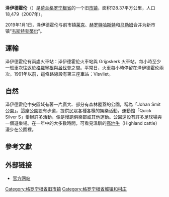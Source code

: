 {{Infobox settlement
|native_name = Zuidhorn
|name=泽伊德霍伦
|settlement_type = 旧[[市镇_(荷兰)|市镇]]
|image_flag             = Zuidhorn vlag.svg
|flag_size              = 120x100px
|flag_alt               = Light blue flag with four green and one green figure
|image_shield           = Zuidhorn wapen.svg
|shield_size            = 120x100px
|shield_alt             = 
|image_map = LocatieZuidhorn.png
|mapsize = 280px
|subdivision_type = 國家
|subdivision_name = [[荷蘭|荷蘭]]
|subdivision_type1 = 省
|subdivision_name1 = [[格羅寧根省|格羅寧根省]]
|area_footnotes = （2006年）
|area_total_km2 = 128.37
|area_land_km2 = 125.62
|area_water_km2 = 2.75
|population_as_of = 2008年1月1日
|population_footnotes = <ref>[https://web.archive.org/web/20080503023607/http://www.zuidhorn.nl/inwoner2007.asp Gemeente Zuidhorn] {{nl}}</ref>
|population_total = 18374
|population_density_km2 = 146
|timezone = [[歐洲中部時間|CET]]
|utc_offset = +1
|timezone_DST = [[歐洲中部夏令時間|CEST]]
|utc_offset_DST = +2
}}
'''泽伊德霍伦'''（{{lang-nl|Zuidhorn}}）是[[荷兰|荷兰]][[格罗宁根省|格罗宁根省]]的一个旧[[市镇_(荷兰)|市镇]]，面积128.37平方公里，人口18,479（2007年）。

2019年1月1日，泽伊德霍伦与前市镇[[莱克_(格罗宁根省)|莱克]]、[[赫罗特哈斯特|赫罗特哈斯特]]和[[马勒姆|马勒姆]]合并为新市镇“[[韦斯特夸蒂尔|韦斯特夸蒂尔]]”。

== 運輸 ==
泽伊德霍伦有兩處火車站：泽伊德霍伦火車站與 Grijpskerk 火車站。每小時至少一班車次往返於[[格羅寧根|格羅寧根]]與[[呂伐登|呂伐登]]之間。平常日，火車每小時停留在泽伊德霍伦兩次。1991年以前，這條路線設有第三座車站：Visvliet。

== 自然 ==
泽伊德霍伦中央區域有著一片廣大、部分有森林覆蓋的公園，稱為「Johan Smit 公園」。這座公園設有步道，提供民眾各種各樣的娛樂活動。運動館「Quick Silver S」舉辦許多活動，像是慢跑俱樂部或其他運動。公園還設有許多足球場與一個遊樂場。在一年中的大多數時間，可看見溫馴的[[高地牛|高地牛]]（Highland cattle）漫步在公園裡。

==參考文獻==
{{reflist}}

==外部链接==
*[http://www.zuidhorn.nl 官方网站] {{Wayback|url=http://www.zuidhorn.nl/ |date=20190930152518 }}

{{Netherlands-geo-stub}}
{{Authority control}}
{{DEFAULTSORT:Zuidhorn}}
[[Category:格罗宁根省旧市镇|Category:格罗宁根省旧市镇]]
[[Category:格罗宁根省城镇和村庄|Category:格罗宁根省城镇和村庄]]